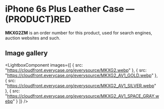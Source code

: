 
# iPhone 6s Plus Leather Case — (PRODUCT)RED

<Callout type='info' emoji='👉🏻'>**MKXG2ZM** is an order number for this product, used for search engines, auction websites and such.</Callout>

## Image gallery

<LightboxComponent
    images={[
      {
        src: "https://cloudfront.everycase.org/everysource/MKXG2.webp"
      },
      {
        src: "https://cloudfront.everycase.org/everysource/MKXG2_AV1_GOLD.webp"
      },
      {
        src: "https://cloudfront.everycase.org/everysource/MKXG2_AV1_SILVER.webp"
      },
      {
        src: "https://cloudfront.everycase.org/everysource/MKXG2_AV1_SPACE_GRAY.webp"
      }
    ]}
  />
